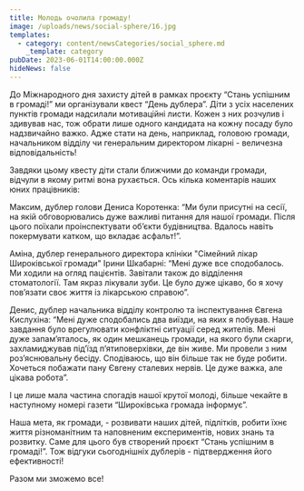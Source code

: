 ```yaml
---
title: Молодь очолила громаду!
image: /uploads/news/social-sphere/16.jpg
templates:
  - category: content/newsCategories/social_sphere.md
    _template: category
pubDate: 2023-06-01T14:00:00.000Z
hideNews: false
---
```


До Міжнародного дня захисту дітей в рамках проєкту “Стань успішним в громаді!” ми організували квест “День дублера”. Діти з усіх населених пунктів громади надсилали мотиваційні листи. Кожен з них розчулив і здивував нас, тож обрати лише одного кандидата на кожну посаду було надзвичайно важко. Адже стати на день, наприклад, головою громади, начальником відділу чи генеральним директором лікарні - величезна відповідальність!

Завдяки цьому квесту діти стали ближчими до команди громади, відчули в якому ритмі вона рухається. Ось кілька коментарів наших юних працівників: 

Максим, дублер голови Дениса Коротенка: “Ми були присутні на сесії, на якій обговорювались дуже важливі питання для нашої громади. Після цього поїхали проінспектувати об’єкти будівництва. Вдалось навіть покермувати катком, що вкладає асфальт!”.

Аміна, дублер генерального директора клініки "Сімейний лікар Широківської громади" Ірини Шкабарні: “Мені дуже все сподобалось. Ми ходили на огляд пацієнтів. Завітали також до відділення стоматології. Там якраз лікували зуби. Це було дуже цікаво, бо я хочу пов’язати своє життя із лікарською справою”. 

Денис, дублер начальника відділу контролю та інспектування Євгена Кислухіна: “Мені дуже сподобались два виїзди, на яких я побував. Наше завдання було врегулювати конфліктні ситуації серед жителів. Мені дуже запам’яталось, як один мешканець громади, на якого були скарги, захламиджував під’їзд п’ятиповерхівки, де він живе. Ми провели з ним роз’яснювальну бесіду. Сподіваюсь, що він більше так не буде робити. Хочеться побажати пану Євгену сталевих нервів. Це дуже важка, але цікава робота”.     

І це лише мала частина спогадів нашої крутої молоді, більше чекайте в наступному номері газети “Широківська громада інформує”.

Наша мета, як громади, - розвивати наших дітей, підлітків, робити їхнє життя  різноманітним та наповненим експериментів, нових знань та розвитку. Саме для цього був створений проєкт “Стань успішним в громаді!”. Тож відгуки сьогоднішніх дублерів - підтвердження його ефективності!

Разом ми зможемо все!





